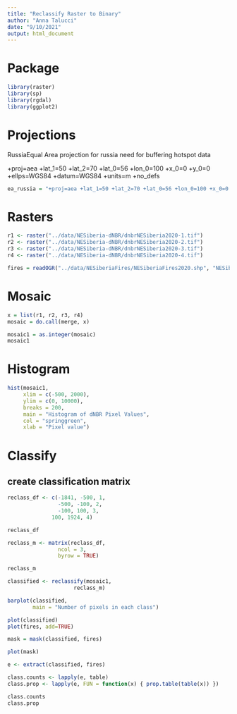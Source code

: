 ```yaml
---
title: "Reclassify Raster to Binary"
author: "Anna Talucci"
date: "9/10/2021"
output: html_document
---
```


# Package
```r
library(raster)
library(sp)
library(rgdal)
library(ggplot2)
```

# Projections
RussiaEqual Area projection for russia need for buffering hotspot data

+proj=aea +lat_1=50 +lat_2=70 +lat_0=56 +lon_0=100 +x_0=0 +y_0=0 +ellps=WGS84 +datum=WGS84 +units=m +no_defs 

```r
ea_russia = "+proj=aea +lat_1=50 +lat_2=70 +lat_0=56 +lon_0=100 +x_0=0 +y_0=0 +ellps=WGS84 +datum=WGS84 +units=m +no_defs "
```


# Rasters

```r
r1 <- raster("../data/NESiberia-dNBR/dnbrNESiberia2020-1.tif")
r2 <- raster("../data/NESiberia-dNBR/dnbrNESiberia2020-2.tif")
r3 <- raster("../data/NESiberia-dNBR/dnbrNESiberia2020-3.tif")
r4 <- raster("../data/NESiberia-dNBR/dnbrNESiberia2020-4.tif")
```


```r
fires = readOGR("../data/NESiberiaFires/NESiberiaFires2020.shp", "NESiberiaFires2020")
```

# Mosaic
```r
x = list(r1, r2, r3, r4)
mosaic = do.call(merge, x)
```
```r
mosaic1 = as.integer(mosaic)
mosaic1
```

# Histogram

```r
hist(mosaic1,
     xlim = c(-500, 2000),
     ylim = c(0, 10000),
     breaks = 200,
     main = "Histogram of dNBR Pixel Values",
     col = "springgreen",
     xlab = "Pixel value")
```

# Classify

## create classification matrix
```r
reclass_df <- c(-1841, -500, 1,
                -500, -100, 2,
                -100, 100, 3,
              100, 1924, 4)

reclass_df

reclass_m <- matrix(reclass_df,
                ncol = 3,
                byrow = TRUE)

reclass_m
```

```r
classified <- reclassify(mosaic1,
                     reclass_m)
```

```r
barplot(classified,
        main = "Number of pixels in each class")
```

```r
plot(classified)
plot(fires, add=TRUE)
```

```r
mask = mask(classified, fires)
```

```r
plot(mask)
```

```r
e <- extract(classified, fires) 
```

```r
class.counts <- lapply(e, table) 
class.prop <- lapply(e, FUN = function(x) { prop.table(table(x)) }) 
```

```r
class.counts
class.prop
```

```r

```